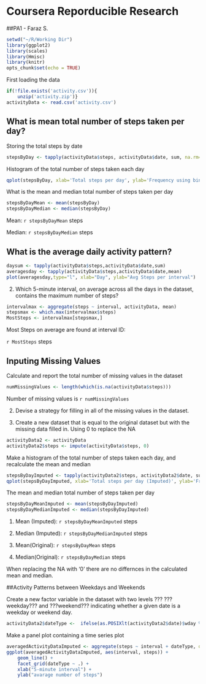 
# Coursera Reporducible Research
##PA1 - Faraz S.

 
```{r}
setwd("~/R/Working Dir")
library(ggplot2)
library(scales)
library(Hmisc)
library(knitr)
opts_chunk$set(echo = TRUE)
```

First loading the data

```{r}

if(!file.exists('activity.csv')){
    unzip('activity.zip')}
activityData <- read.csv('activity.csv')

```


## What is mean total number of steps taken per day?

Storing the total steps by date
```{r}

stepsByDay <- tapply(activityData$steps, activityData$date, sum, na.rm=TRUE)
```

Histogram of the total number of steps taken each day
```{r}
qplot(stepsByDay, xlab='Total steps per day', ylab='Frequency using binwith 500', binwidth=500)

```

What is the mean and median total number of steps taken per day
```{r}
stepsByDayMean <- mean(stepsByDay)
stepsByDayMedian <- median(stepsByDay)
```

Mean: `r stepsByDayMean` steps

Median: `r stepsByDayMedian` steps

## What is the average daily activity pattern?

```{r}
daysum <- tapply(activityData$steps,activityData$date,sum)
averagesday <- tapply(activityData$steps,activityData$date,mean)
plot(averagesday,type="l", xlab="Day", ylab="Avg Steps per interval")
```



2. Which 5-minute interval, on average across all the days in the dataset, contains the maximum number of steps?
```{r}
intervalmax <- aggregate(steps ~ interval, activityData, mean)
stepsmax <- which.max(intervalmax$steps)
MostSteps <- intervalmax[stepsmax,]
```


Most Steps on average are found at interval ID: 

`r MostSteps` steps


## Inputing Missing Values

Calculate and report the total number of missing values in the dataset
```{r}
numMissingValues <- length(which(is.na(activityData$steps)))
```

Number of missing values is `r numMissingValues`


2. Devise a strategy for filling in all of the missing values in the dataset.

3. Create a new dataset that is equal to the original dataset but with the missing data filled in. Using 0 to replace the NA
```{r}
activityData2 <- activityData
activityData2$steps <- impute(activityData$steps, 0)
```

Make a histogram of the total number of steps taken each day, and recalculate the mean and median
```{r}
stepsByDayImputed <- tapply(activityData2$steps, activityData2$date, sum)
qplot(stepsByDayImputed, xlab='Total steps per day (Imputed)', ylab='Frequency using binwith 500', binwidth=500)
```

The mean and median total number of steps taken per day
```{r}
stepsByDayMeanImputed <- mean(stepsByDayImputed)
stepsByDayMedianImputed <- median(stepsByDayImputed)
```

1. Mean (Imputed): `r stepsByDayMeanImputed` steps
2. Median (Imputed): `r stepsByDayMedianImputed` steps

1. Mean(Original): `r stepsByDayMean` steps
2. Median(Original): `r stepsByDayMedian` steps

When replacing the NA with '0' there are no differnces in the calculated mean and median.

##Activity Patterns between Weekdays and Weekends

Create a new factor variable in the dataset with two levels ??? ???weekday??? and ???weekend??? indicating whether a given date is a weekday or weekend day.
```{r}
activityData2$dateType <-  ifelse(as.POSIXlt(activityData2$date)$wday %in% c(0,6), 'weekend', 'weekday')
```

Make a panel plot containing a time series plot
```{r}
averagedActivityDataImputed <- aggregate(steps ~ interval + dateType, data=activityData2, mean)
ggplot(averagedActivityDataImputed, aes(interval, steps)) + 
    geom_line() + 
    facet_grid(dateType ~ .) +
    xlab("5-minute interval") + 
    ylab("avarage number of steps")
```

